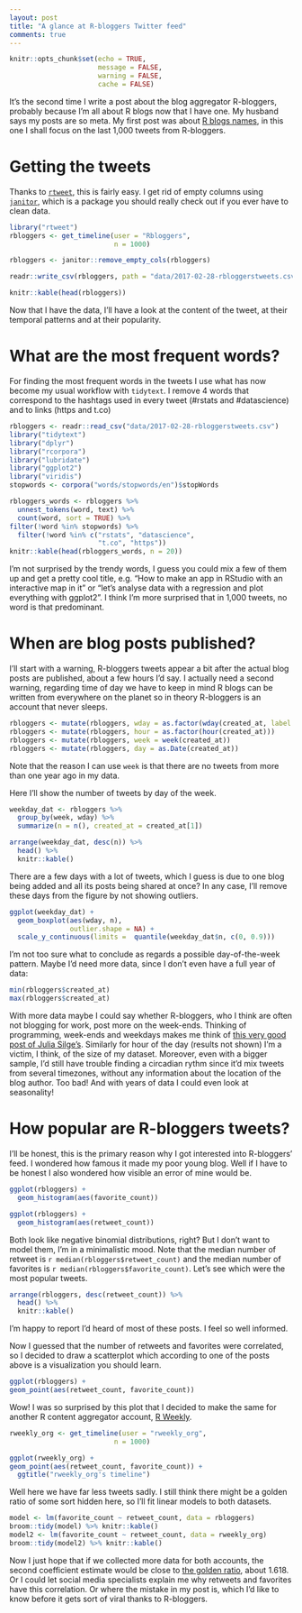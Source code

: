 ```yaml
---
layout: post
title: "A glance at R-bloggers Twitter feed"
comments: true
---
```

```r
knitr::opts_chunk$set(echo = TRUE,
                      message = FALSE,
                      warning = FALSE, 
                      cache = FALSE)
```

It's the second time I write a post about the blog aggregator R-bloggers, probably because I'm all about R blogs now that I have one. My husband says my posts are so meta. My first post was about [R blogs names](http://www.masalmon.eu/2017/01/29/rbloggersnames/), in this one I shall focus on the last 1,000 tweets from R-bloggers.

<!--more-->

# Getting the tweets

Thanks to [`rtweet`](https://github.com/mkearney/rtweet), this is fairly easy. I get rid of empty columns using [`janitor`](https://github.com/sfirke/janitor), which is a package you should really check out if you ever have to clean data.

```r
library("rtweet")             
rbloggers <- get_timeline(user = "Rbloggers",
                          n = 1000)

rbloggers <- janitor::remove_empty_cols(rbloggers)

readr::write_csv(rbloggers, path = "data/2017-02-28-rbloggerstweets.csv")

knitr::kable(head(rbloggers))

```

Now that I have the data, I'll have a look at the content of the tweet, at their temporal patterns and at their popularity.

# What are the most frequent words?

For finding the most frequent words in the tweets I use what has now become my usual workflow with `tidytext`. I remove 4 words that correspond to the hashtags used in every tweet (#rstats and #datascience) and to links (https and t.co)

```r
rbloggers <- readr::read_csv("data/2017-02-28-rbloggerstweets.csv")
library("tidytext")
library("dplyr")
library("rcorpora")
library("lubridate")
library("ggplot2")
library("viridis")
stopwords <- corpora("words/stopwords/en")$stopWords

rbloggers_words <- rbloggers %>%
  unnest_tokens(word, text) %>%
  count(word, sort = TRUE) %>%
filter(!word %in% stopwords) %>%
  filter(!word %in% c("rstats", "datascience",
                      "t.co", "https"))
knitr::kable(head(rbloggers_words, n = 20))

```

I'm not surprised by the trendy words, I guess you could mix a few of them up and get a pretty cool title, e.g. "How to make an app in RStudio with an interactive map in it" or "let's analyse data with a regression and plot everything with ggplot2". I think I'm more surprised that in 1,000 tweets, no word is that predominant. 

# When are blog posts published?

I'll start with a warning, R-bloggers tweets appear a bit after the actual blog posts are published, about a few hours I'd say. I actually need a second warning, regarding time of day we have to keep in mind R blogs can be written from everywhere on the planet so in theory R-bloggers is an account that never sleeps. 


```r

rbloggers <- mutate(rbloggers, wday = as.factor(wday(created_at, label = TRUE)))
rbloggers <- mutate(rbloggers, hour = as.factor(hour(created_at)))
rbloggers <- mutate(rbloggers, week = week(created_at))
rbloggers <- mutate(rbloggers, day = as.Date(created_at))
```

Note that the reason I can use `week` is that there are no tweets from more than one year ago in my data.

Here I'll show the number of tweets by day of the week.

```r
weekday_dat <- rbloggers %>%
  group_by(week, wday) %>%
  summarize(n = n(), created_at = created_at[1]) 

arrange(weekday_dat, desc(n)) %>%
  head() %>%
  knitr::kable()
```

There are a few days with a lot of tweets, which I guess is due to one blog being added and all its posts being shared at once? In any case, I'll remove these days from the figure by not showing outliers.

```r
ggplot(weekday_dat) +
  geom_boxplot(aes(wday, n),
               outlier.shape = NA) +
  scale_y_continuous(limits =  quantile(weekday_dat$n, c(0, 0.9)))

```

I'm not too sure what to conclude as regards a possible day-of-the-week pattern. Maybe I'd need more data, since I don't even have a full year of data:

```r
min(rbloggers$created_at)
max(rbloggers$created_at)
```

With more data maybe I could say whether R-bloggers, who I think are often not blogging for work, post more on the week-ends. Thinking of programming, week-ends and weekdays makes me think of [this very good post of Julia Silge's](https://stackoverflow.blog/2017/02/07/what-programming-languages-weekends/).
Similarly for hour of the day (results not shown) I'm a victim, I think, of the size of my dataset. Moreover, even with a bigger sample, I'd still have trouble finding a circadian rythm since it'd mix tweets from several timezones, without any information about the location of the blog author. Too bad! And with years of data I could even look at seasonality!

# How popular are R-bloggers tweets?

I'll be honest, this is the primary reason why I got interested into R-bloggers' feed. I wondered how famous it made my poor young blog. Well if I have to be honest I also wondered how visible an error of mine would be.

```r

ggplot(rbloggers) +
  geom_histogram(aes(favorite_count))

ggplot(rbloggers) +
  geom_histogram(aes(retweet_count))
```

Both look like negative binomial distributions, right? But I don't want to model them, I'm in a minimalistic mood. Note that the median number of retweet is `r median(rbloggers$retweet_count)` and the median number of favorites is  `r median(rbloggers$favorite_count)`. Let's see which were the most popular tweets.

```r
arrange(rbloggers, desc(retweet_count)) %>%
  head() %>%
  knitr::kable()

```

I'm happy to report I'd heard of most of these posts. I feel so well informed.

Now I guessed that the number of retweets and favorites were correlated, so I decided to draw a scatterplot which according to one of the posts above is a visualization you should learn.

```r
ggplot(rbloggers) +
geom_point(aes(retweet_count, favorite_count))

```

Wow! I was so surprised by this plot that I decided to make the same for another R content aggregator account, [R Weekly](https://twitter.com/rweekly_org).


```r

rweekly_org <- get_timeline(user = "rweekly_org",
                          n = 1000)

ggplot(rweekly_org) +
geom_point(aes(retweet_count, favorite_count)) +
  ggtitle("rweekly_org's timeline")
```

Well here we have far less tweets sadly. I still think there might be a golden ratio of some sort hidden here, so I'll fit linear models to both datasets.

```r
model <- lm(favorite_count ~ retweet_count, data = rbloggers)
broom::tidy(model) %>% knitr::kable()
model2 <- lm(favorite_count ~ retweet_count, data = rweekly_org)
broom::tidy(model2) %>% knitr::kable()

```

Now I just hope that if we collected more data for both accounts, the second coefficient estimate would be close to [the golden ratio](https://en.wikipedia.org/wiki/Golden_ratio), about 1.618. Or I could let social media specialists explain me why retweets and favorites have this correlation. Or where the mistake in my post is, which I'd like to know before it gets sort of viral thanks to R-bloggers.